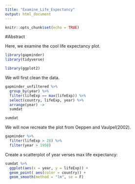 ```yaml
---
title: "Examine_Life_Expectancy"
output: html_document
---
```


```r
knitr::opts_chunk$set(echo = TRUE)
```

#Abstract

Here, we examine the cool life expectancy plot. 

```r
library(gapminder)
library(tidyverse)
```

```r
library(ggplot2)

```

We will first clean the data. 


```r
gapminder_unfiltered %>%
  group_by(year) %>%
  filter(lifeExp == max(lifeExp)) %>%
  select(country, lifeExp, year) %>%
  arrange(year) ->
  sumdat

sumdat
```


We will now recreate the plot from Oeppen and Vaulpel(2002). 

```r
gapminder %>%
  filter(lifeExp > 28) %>%
  filter(year > 1958)
```

Create a scatterplot of year verses max life expectancy:

```r

sumdat %>%
  ggplot(aes(x = year, y = lifeExp)) +
  geom_point( aes(color = country)) +
  geom_smooth(method = "lm", se = F)

```

